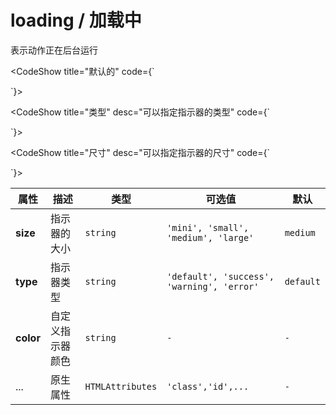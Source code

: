 
# loading / 加载中

表示动作正在后台运行

<CodeShow title="默认的" code={`<template>
 <div>
   <fect-loading />
 </div>
</template>
 
<script>
   
 
}
 
</script>
`}>
 <div>
   <fect-loading />
 </div>
</CodeShow>

<CodeShow title="类型" desc="可以指定指示器的类型" code={`<template>
 <div>
   <fect-loading type="default"/>
   <fect-loading type="success"/>
   <fect-loading type="warning"/>
   <fect-loading type="error"/>
 </div>
</template>
 
<script>
   
 
}
 
</script>
`}>
 <div>
   <fect-loading type="default"/>
   <fect-loading type="success"/>
   <fect-loading type="warning"/>
   <fect-loading type="error"/>
 </div>
</CodeShow>

<CodeShow title="尺寸" desc="可以指定指示器的尺寸" code={`<template>
 <div>
   <fect-loading type="default" size="mini"/>
   <fect-loading type="success" size="small"/>
   <fect-loading type="warning" size="medium"/>
   <fect-loading type="error" size="large"/>
 </div>
</template>
 
<script>
   
 
}
 
</script>
`}>
 <div>
   <fect-loading type="default" size="mini"/>
   <fect-loading type="success" size="small"/>
   <fect-loading type="warning" size="medium"/>
   <fect-loading type="error" size="large"/>
 </div>
</CodeShow>

<fect-Attributes>

<fect-AttributesTitle title="Loading Props" />

| 属性      | 描述             | 类型             | 可选值                                     | 默认      |
| --------- | ---------------- | ---------------- | ------------------------------------------ | --------- |
| **size**  | 指示器的大小     | `string`         | `'mini', 'small', 'medium', 'large'`       | `medium`  |
| **type**  | 指示器类型       | `string`         | `'default', 'success', 'warning', 'error'` | `default` |
| **color** | 自定义指示器颜色 | `string`         | `-`                                        | `-`       |
| ...       | 原生属性         | `HTMLAttributes` | `'class','id',...`                         | `-`       |

</fect-Attributes>
